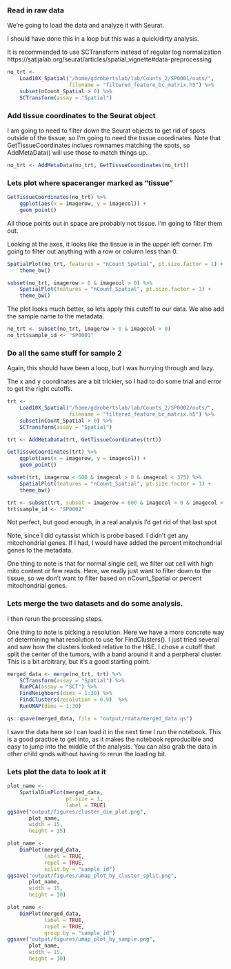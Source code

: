 ### Read in raw data

We're going to load the data and analyze it with Seurat.

I should have done this in a loop but this was a quick/dirty analysis.

It is recommended to use SCTransform instead of regular log normalization
https://satijalab.org/seurat/articles/spatial_vignette#data-preprocessing
```r
no_trt <-
    Load10X_Spatial("/home/gdrobertslab/lab/Counts_2/SP0001/outs/",
                    filename = "filtered_feature_bc_matrix.h5") %>%
    subset(nCount_Spatial > 0) %>%
    SCTransform(assay = "Spatial")
```

### Add tissue coordinates to the Seurat object

I am going to need to filter down the Seurat objects to get rid of spots outside of the tissue, so I'm going to need the tissue coordinates. Note that GetTissueCoordinates inclues rownames matching the spots, so AddMetaData() will use those to match things up.

```r
no_trt <- AddMetaData(no_trt, GetTissueCoordinates(no_trt))
```

### Lets plot where spaceranger marked as "tissue"

```r
GetTissueCoordinates(no_trt) %>%
    ggplot(aes(x = imagerow, y = imagecol)) +
    geom_point()
```

All those points out in space are probably not tissue. I'm going to filter them out.

Looking at the axes, it looks like the tissue is in the upper left corner. I'm going to filter out anything with a row or column less than 0.

```r
SpatialPlot(no_trt, features = "nCount_Spatial", pt.size.factor = 1) +
    theme_bw()

subset(no_trt, imagerow > 0 & imagecol > 0) %>%
    SpatialPlot(features = "nCount_Spatial", pt.size.factor = 1) +
    theme_bw()
```

The plot looks much better, so lets apply this cutoff to our data.
We also add the sample name to the metadata.
```r
no_trt <- subset(no_trt, imagerow > 0 & imagecol > 0)
no_trt$sample_id <- "SP0001"
```

### Do all the same stuff for sample 2

Again, this should have been a loop, but I was hurrying through and lazy.

The x and y coordinates are a bit trickier, so I had to do some trial and error to get the right cutoffs.
```r
trt <-
    Load10X_Spatial("/home/gdrobertslab/lab/Counts_2/SP0002/outs/",
                    filename = "filtered_feature_bc_matrix.h5") %>%
    subset(nCount_Spatial > 0) %>%
    SCTransform(assay = "Spatial")

trt <- AddMetaData(trt, GetTissueCoordinates(trt))

GetTissueCoordinates(trt) %>%
    ggplot(aes(x = imagerow, y = imagecol)) +
    geom_point()

subset(trt, imagerow < 600 & imagecol > 0 & imagecol < 375) %>%
    SpatialPlot(features = "nCount_Spatial", pt.size.factor = 1) +
    theme_bw()

trt <- subset(trt, subset = imagerow < 600 & imagecol > 0 & imagecol < 375)
trt$sample_id <- "SP0002"
```

Not perfect, but good enough, in a real analysis I'd get rid of that last spot

Note, since I did cytassist which is probe based. I didn't get any mitochondrial genes. If I had, I would have added the percent mitochondrial genes to the metadata.

One thing to note is that for normal single cell, we filter out cell with high mito content or few reads. Here, we really just want to filter down to the tissue, so we don't want to filter based on nCount_Spatial or percent mitochondrial genes.


### Lets merge the two datasets and do some analysis.

I then rerun the processing steps.

One thing to note is picking a resolution. Here we have a more concrete way of determining what resolution to use for FindClusters(). I just tried several and saw how the clusters looked relative to the H&E. I chose a cutoff that split the center of the tumors, with a band around it and a perpheral cluster. This is a bit arbitrary, but it's a good starting point.
```r
merged_data <- merge(no_trt, trt) %>%
    SCTransform(assay = "Spatial") %>%
    RunPCA(assay = "SCT") %>%
    FindNeighbors(dims = 1:30) %>%
    FindClusters(resolution = 0.9)  %>%
    RunUMAP(dims = 1:30)

qs::qsave(merged_data, file = "output/rdata/merged_data.qs")
```

I save the data here so I can load it in the next time I run the notebook. This is a good practice to get into, as it makes the notebook reproducible and easy to jump into the middle of the analysis. You can also grab the data in other child qmds without having to rerun the loading bit.

### Lets plot the data to look at it
```r
plot_name <-
    SpatialDimPlot(merged_data,
                   pt.size = 1,
                   label = TRUE)
ggsave("output/figures/cluster_dim_plot.png",
       plot_name,
       width = 15,
       height = 15)

plot_name <-
    DimPlot(merged_data,
            label = TRUE,
            repel = TRUE,
            split.by = "sample_id")
ggsave("output/figures/umap_plot_by_cluster_split.png",
       plot_name,
       width = 15,
       height = 10)

plot_name <-
    DimPlot(merged_data,
            label = TRUE,
            repel = TRUE,
            group.by = "sample_id")
ggsave("output/figures/umap_plot_by_sample.png",
       plot_name,
       width = 15,
       height = 10)
```

